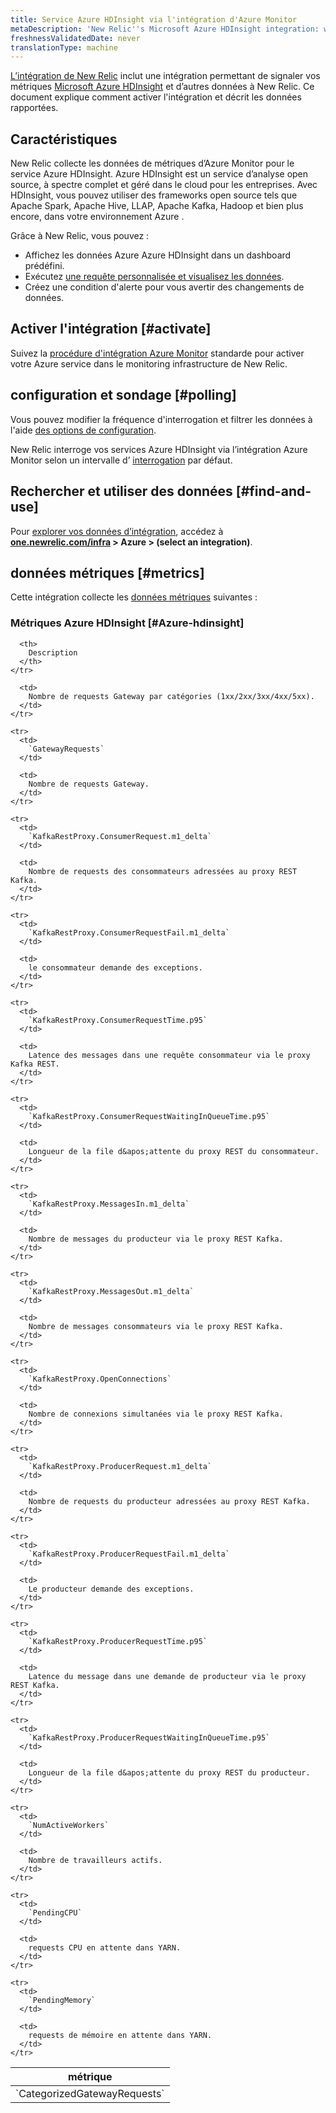 ```yaml
---
title: Service Azure HDInsight via l'intégration d'Azure Monitor
metaDescription: 'New Relic''s Microsoft Azure HDInsight integration: what data it reports and how to enable it.'
freshnessValidatedDate: never
translationType: machine
---
```


[L’intégration de New Relic](/docs/infrastructure/introduction-infra-monitoring) inclut une intégration permettant de signaler vos métriques [Microsoft Azure HDInsight](https://azure.microsoft.com/en-us/products/hdinsight/) et d’autres données à New Relic. Ce document explique comment activer l&apos;intégration et décrit les données rapportées.

## Caractéristiques

New Relic collecte les données de métriques d’Azure Monitor pour le service Azure HDInsight. Azure HDInsight est un service d’analyse open source, à spectre complet et géré dans le cloud pour les entreprises. Avec HDInsight, vous pouvez utiliser des frameworks open source tels que Apache Spark, Apache Hive, LLAP, Apache Kafka, Hadoop et bien plus encore, dans votre environnement Azure .

Grâce à New Relic, vous pouvez :

* Affichez les données Azure Azure HDInsight dans un dashboard prédéfini.
* Exécutez [une requête personnalisée et visualisez les données](/docs/infrastructure/integrations-getting-started/getting-started/use-integration-data-new-relic-insights).
* Créez une condition d&apos;alerte pour vous avertir des changements de données.

## Activer l&apos;intégration [#activate]

Suivez la [procédure d&apos;intégration Azure Monitor](/docs/infrastructure/microsoft-azure-integrations/azure-integrations-list/azure-monitor) standarde pour activer votre Azure service dans le monitoring infrastructure de New Relic.

## configuration et sondage [#polling]

Vous pouvez modifier la fréquence d&apos;interrogation et filtrer les données à l&apos;aide [des options de configuration](/docs/infrastructure/microsoft-azure-integrations/azure-integrations-list/azure-monitor/#settings).

New Relic interroge vos services Azure HDInsight via l’intégration Azure Monitor selon un intervalle d’ [interrogation](/docs/infrastructure/microsoft-azure-integrations/azure-integrations-list/azure-monitor/#settings) par défaut.

## Rechercher et utiliser des données [#find-and-use]

Pour [explorer vos données d’intégration](/docs/infrastructure/integrations/find-use-infrastructure-integration-data), accédez à <DNT>**[one.newrelic.com/infra](https://one.newrelic.com/infra) &gt; Azure &gt; (select an integration)**</DNT>.

## données métriques [#metrics]

Cette intégration collecte les [données métriques](/docs/infrastructure/integrations-getting-started/getting-started/understand-integration-data-data-types#metric) suivantes :

### Métriques Azure HDInsight [#Azure-hdinsight]

<table>
  <thead>
    <tr>
      <th style={{ width: "300px" }}>
        métrique
      </th>

      <th>
        Description
      </th>
    </tr>
  </thead>

  <tbody>
    <tr>
      <td>
        `CategorizedGatewayRequests`
      </td>

      <td>
        Nombre de requests Gateway par catégories (1xx/2xx/3xx/4xx/5xx).
      </td>
    </tr>

    <tr>
      <td>
        `GatewayRequests`
      </td>

      <td>
        Nombre de requests Gateway.
      </td>
    </tr>

    <tr>
      <td>
        `KafkaRestProxy.ConsumerRequest.m1_delta`
      </td>

      <td>
        Nombre de requests des consommateurs adressées au proxy REST Kafka.
      </td>
    </tr>

    <tr>
      <td>
        `KafkaRestProxy.ConsumerRequestFail.m1_delta`
      </td>

      <td>
        le consommateur demande des exceptions.
      </td>
    </tr>

    <tr>
      <td>
        `KafkaRestProxy.ConsumerRequestTime.p95`
      </td>

      <td>
        Latence des messages dans une requête consommateur via le proxy Kafka REST.
      </td>
    </tr>

    <tr>
      <td>
        `KafkaRestProxy.ConsumerRequestWaitingInQueueTime.p95`
      </td>

      <td>
        Longueur de la file d&apos;attente du proxy REST du consommateur.
      </td>
    </tr>

    <tr>
      <td>
        `KafkaRestProxy.MessagesIn.m1_delta`
      </td>

      <td>
        Nombre de messages du producteur via le proxy REST Kafka.
      </td>
    </tr>

    <tr>
      <td>
        `KafkaRestProxy.MessagesOut.m1_delta`
      </td>

      <td>
        Nombre de messages consommateurs via le proxy REST Kafka.
      </td>
    </tr>

    <tr>
      <td>
        `KafkaRestProxy.OpenConnections`
      </td>

      <td>
        Nombre de connexions simultanées via le proxy REST Kafka.
      </td>
    </tr>

    <tr>
      <td>
        `KafkaRestProxy.ProducerRequest.m1_delta`
      </td>

      <td>
        Nombre de requests du producteur adressées au proxy REST Kafka.
      </td>
    </tr>

    <tr>
      <td>
        `KafkaRestProxy.ProducerRequestFail.m1_delta`
      </td>

      <td>
        Le producteur demande des exceptions.
      </td>
    </tr>

    <tr>
      <td>
        `KafkaRestProxy.ProducerRequestTime.p95`
      </td>

      <td>
        Latence du message dans une demande de producteur via le proxy REST Kafka.
      </td>
    </tr>

    <tr>
      <td>
        `KafkaRestProxy.ProducerRequestWaitingInQueueTime.p95`
      </td>

      <td>
        Longueur de la file d&apos;attente du proxy REST du producteur.
      </td>
    </tr>

    <tr>
      <td>
        `NumActiveWorkers`
      </td>

      <td>
        Nombre de travailleurs actifs.
      </td>
    </tr>

    <tr>
      <td>
        `PendingCPU`
      </td>

      <td>
        requests CPU en attente dans YARN.
      </td>
    </tr>

    <tr>
      <td>
        `PendingMemory`
      </td>

      <td>
        requests de mémoire en attente dans YARN.
      </td>
    </tr>
  </tbody>
</table>